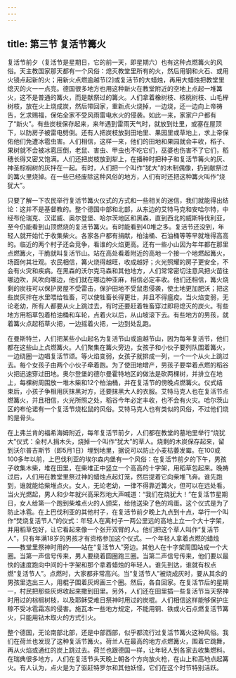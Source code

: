 ```yaml
---
---
---
```

title: 第三节 复活节篝火
---




复活节前夕（复活节是星期日，它的前一天，即星期六）也有这种点燃篝火的风俗。天主教国家那天都有一个风俗：熄灭教堂里所有的火，然后用钢和火石、或用火镜点起新的火；用新火点燃逾越节[2]或复活节的大蜡烛，再用大蜡烛把教堂里熄灭的火一一点亮。德国很多地方也用这种新火在教堂附近的空地上点起一堆篝火，这不是普通的篝火，而是献祭过的篝火。人们拿着橡树枝、核桃树枝、山毛榉树枝，放在火上烧成炭，然后带回家，重新点火烧掉，一边烧，还一边向上帝祷告，乞求赐福，保佑全家不受风雨雷电水火的侵袭。如此一来，家家户户都有了“新火”。有些炭枝保存起来，来年遇到雷雨天气时，就放到灶里，或塞在屋顶下，以防房子被雷电劈倒。还有人把炭枝放到田地里、果园里或草地上，求上帝保佑他们免遭冰雹虫害。人们相信，这样一来，他们的田地和果园就会丰收，稻子、果树就不会被冰雹压倒，老鼠、害虫、甲虫也不吃它们，巫婆也伤害不了它们，稻穗长得又密又饱满。人们还把炭枝放到犁上，在播种时把种子和复活节篝火的灰、神圣棕榈树的灰拌在一起。有时，人们把一个叫作“犹大”的木制偶像，扔到献祭过的篝火里烧掉。在一些已经废除这种风俗的地方，人们有时还把这种篝火叫作“烧犹大”。

只要了解一下农民举行复活节篝火仪式的方式和一些相关的迷信，我们就能得出结论：这并不是基督教的。整个德国中部和北部，从东边的艾特马克和安哈尔特，中经布伦瑞克、汉诺威、奥尔登堡、哈尔茨地区和黑森，直到西北的威斯特伐利亚，至今仍能看到山顶燃烧的复活节篝火。有时能看到40堆之多。复活节还没到，年轻人就开始忙于收集柴火。各家各户都有捐献，柏油桶、石油桶等等早就堆得高高的。临近的两个村子还会竞争，看谁的火焰更高。还有一些小山因为年年都在那里点燃篝火，干脆就叫复活节山。站在高处看着附近的高地一个接一个地燃起篝火，场面何其壮观。农民相信，篝火烧得越旺，收成越好；火光照耀的房子更安全，不会有火灾和疾病。在黑森的沃尔克马森和其他地方，人们常常密切注意风把火苗往哪边吹，风吹向哪边，他们就在哪边种亚麻，相信必定丰收。他们还相信，篝火烧剩的炭枝可以保护房屋不受雷击，保护田地不受鼠患侵袭，使土地更加肥沃；把这些炭灰拌在水里喂给牲畜，可以使牲畜长得更壮，并且不得瘟疫。当火焰变弱，无论老幼，所有人都要从火上跳过去，有时还要赶着牲畜穿过即将熄灭的炭火。有些地方用稻草包着柏油桶和车轮，点着火以后，从山坡滚下去。有些地方的男孩，就着篝火点起稻草火把，一边摇着火把，一边到处乱跑。

在曼斯特兰，人们把某些小山起名为复活节山或逾越节山，因为每年复活节，他们都在这些山上点燃篝火。人们聚集在篝火旁边，女孩子和小伙子要列队围着篝火，一边绕圈一边唱复活节颂。等火焰变弱，女孩子就排成一列，一个一个从火上跳过去。每个女孩子由两个小伙子牵着跑。为了使田地增产，男孩子要举着点燃的稻谷火把迅速穿过田地。奥尔登堡的德尔曼霍特地区的做法是砍两棵树，并排立在地上，每棵树周围放一堆木柴和12个柏油桶，并在复活节的傍晚点燃篝火。仪式结束后，小孩子争相用灰抹黑对方，还要抹黑大人的衣服。艾特马克人也在复活节点燃篝火，并且相信，火光所照之处，稻谷今年必定丰收，也不会有火灾。哈尔茨山区的布伦诺有一个复活节烧松鼠的风俗。艾特马克人也有类似的风俗，不过他们烧的是骨头。

在上弗兰肯的福希海姆附近，每年复活节前夕，人们都在教堂的墓地里举行“烧犹大”仪式：全村人捐木头，烧掉一个叫作“犹大”的草人。烧剩的木炭保存起来，留到沃尔普吉斯节（即5月1日）埋到地里，据说可以防止小麦枯萎发霉。在100或100多年以前，上巴伐利亚的埃尔森内堡有一个风俗：在复活节前夕的下午，男孩子收集木柴，堆在田里，在柴堆正中竖立一个高高的十字架，用稻草包起来。晚祷过后，人们用在教堂里祭过神的蜡烛点起灯笼，然后提着它向柴堆飞奔。谁先跑到，谁就能给柴堆点火。女人，无论老幼，一律不得靠近篝火，但可以在远处看。当火光燃起，男人和少年就兴高采烈地大声喊道：“我们在烧犹大！”在复活节星期日，女人给第一个跑到柴堆点火的人颁奖，给他送染了色的鸡蛋。这个仪式是为了防止冰雹。在上巴伐利亚的其他村子，在复活节前夕晚上九点到十点，举行一个叫作“焚烧复活节人”的仪式：年轻人在离村子一两公里远的高地上立一个大十字架，并用稻草包好，让它看起来像一个张开双臂的人。他们把这个草人叫作“复活节人”，只有年满18岁的男孩才有资格参加这个仪式。一个年轻人拿着点燃的蜡烛——教堂里祭神时用的——站在“复活节人”旁边。其他人在十字架周围站成一个大圈。当第一声信号传来，男人要绕着圆圈跑三圈。当第二声信号传来，他们要以最快的速度跑向中间的十字架和那个拿着蜡烛的年轻人。谁先到达，谁就有权点燃“复活节人”。点燃时，大家都非常高兴。当“复活节人”被烧成灰时，要从其余的男孩里选出三人，用棍子围着灰烬画三个圈。然后，各自回家。在复活节后的星期一，村民把那些灰烬收起来撒到田里。另外，人们还在田里插一些复活节当天祭神时用过的棕榈树枝，以及耶稣受难日祭神时用过的炭棍。人们相信这样能够保护庄稼不受冰雹霜冻的侵害。施瓦本一些地方规定，不能用铜、铁或火石点燃复活节篝火，只能用钻木取火的方式引火。

整个德国，无论南部北部，还是中部西部，似乎都流行过复活节篝火这种风俗。我们在荷兰也发现了这种复活节篝火。荷兰人在最高的地方点燃篝火，围着它跳舞，再从火焰或通红的炭上跳过去。荷兰也跟德国一样，让年轻人到各家去收集燃料。在瑞典很多地方，人们在复活节头天晚上朝各个方向放火枪，在山上和高地点起篝火。有人认为，点火是为了驱赶特罗尔和其他妖怪，它们在这个时节特别活跃。
